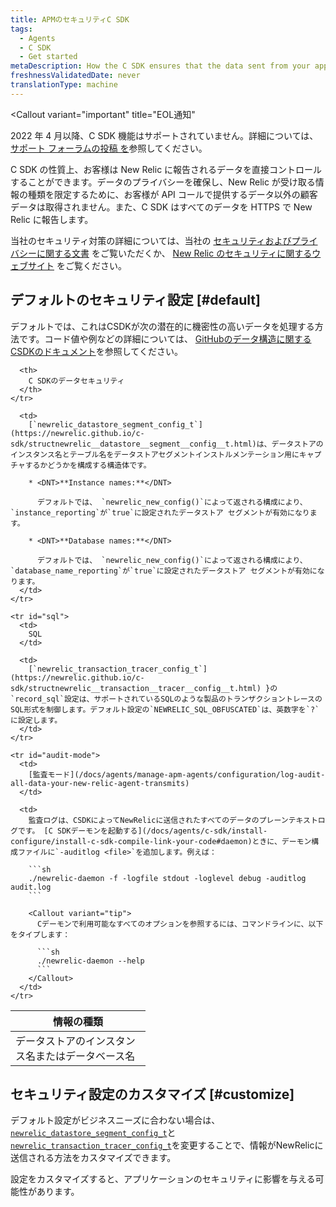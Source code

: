 ```yaml
---
title: APMのセキュリティC SDK
tags:
  - Agents
  - C SDK
  - Get started
metaDescription: How the C SDK ensures that the data sent from your application to be monitored by New Relic is secure.
freshnessValidatedDate: never
translationType: machine
---
```


<Callout
  variant="important"
  title="EOL通知"
>
  2022 年 4 月以降、C SDK 機能はサポートされていません。詳細については、 [サポート フォーラムの投稿 を](https://discuss.newrelic.com/t/q1-bulk-eol-announcement-fy23/181744)参照してください。
</Callout>

C SDK の性質上、お客様は New Relic に報告されるデータを直接コントロールすることができます。データのプライバシーを確保し、New Relic が受け取る情報の種類を限定するために、お客様が API コールで提供するデータ以外の顧客データは取得されません。また、C SDK はすべてのデータを HTTPS で New Relic に報告します。

当社のセキュリティ対策の詳細については、当社の [セキュリティおよびプライバシーに関する文書](/docs/using-new-relic/new-relic-security/security/security-matters-data-privacy-new-relic) をご覧いただくか、 [New Relic のセキュリティに関するウェブサイト](https://newrelic.com/security) をご覧ください。

## デフォルトのセキュリティ設定 [#default]

デフォルトでは、これはCSDKが次の潜在的に機密性の高いデータを処理する方法です。コード値や例などの詳細については、 [GitHubのデータ構造に関するCSDKのドキュメント](https://newrelic.github.io/c-sdk/annotated.html)を参照してください。

<table>
  <thead>
    <tr>
      <th width="200px">
        情報の種類
      </th>

      <th>
        C SDKのデータセキュリティ
      </th>
    </tr>
  </thead>

  <tbody>
    <tr id="name">
      <td>
        データストアのインスタンス名またはデータベース名
      </td>

      <td>
        [`newrelic_datastore_segment_config_t`](https://newrelic.github.io/c-sdk/structnewrelic__datastore__segment__config__t.html)は、データストアのインスタンス名とテーブル名をデータストアセグメントインストルメンテーション用にキャプチャするかどうかを構成する構造体です。

        * <DNT>**Instance names:**</DNT>

          デフォルトでは、 `newrelic_new_config()`によって返される構成により、 `instance_reporting`が`true`に設定されたデータストア セグメントが有効になります。

        * <DNT>**Database names:**</DNT>

          デフォルトでは、 `newrelic_new_config()`によって返される構成により、 `database_name_reporting`が`true`に設定されたデータストア セグメントが有効になります。
      </td>
    </tr>

    <tr id="sql">
      <td>
        SQL
      </td>

      <td>
        [`newrelic_transaction_tracer_config_t`](https://newrelic.github.io/c-sdk/structnewrelic__transaction__tracer__config__t.html) }の`record_sql`設定は、サポートされているSQLのような製品のトランザクショントレースのSQL形式を制御します。デフォルト設定の`NEWRELIC_SQL_OBFUSCATED`は、英数字を`?`に設定します。
      </td>
    </tr>

    <tr id="audit-mode">
      <td>
        [監査モード](/docs/agents/manage-apm-agents/configuration/log-audit-all-data-your-new-relic-agent-transmits)
      </td>

      <td>
        監査ログは、CSDKによってNewRelicに送信されたすべてのデータのプレーンテキストログです。 [C SDKデーモンを起動する](/docs/agents/c-sdk/install-configure/install-c-sdk-compile-link-your-code#daemon)ときに、デーモン構成ファイルに`-auditlog <file>`を追加します。例えば：

        ```sh
        ./newrelic-daemon -f -logfile stdout -loglevel debug -auditlog audit.log
        ```

        <Callout variant="tip">
          Cデーモンで利用可能なすべてのオプションを参照するには、コマンドラインに、以下をタイプします：

          ```sh
          ./newrelic-daemon --help
          ```
        </Callout>
      </td>
    </tr>
  </tbody>
</table>

## セキュリティ設定のカスタマイズ [#customize]

デフォルト設定がビジネスニーズに合わない場合は、 [`newrelic_datastore_segment_config_t`](https://newrelic.github.io/c-sdk/structnewrelic__datastore__segment__config__t.html)と[`newrelic_transaction_tracer_config_t`](https://newrelic.github.io/c-sdk/structnewrelic__transaction__tracer__config__t.html)を変更することで、情報がNewRelicに送信される方法をカスタマイズできます。

<Callout variant="caution">
  設定をカスタマイズすると、アプリケーションのセキュリティに影響を与える可能性があります。
</Callout>